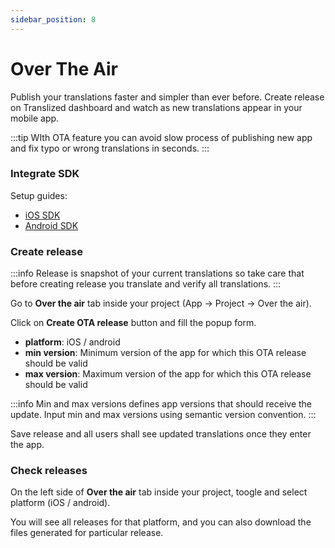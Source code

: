 ```yaml
---
sidebar_position: 8
---
```


# Over The Air

Publish your translations faster and simpler than ever before.
Create release on Translized dashboard and watch as new translations appear in your mobile app.

:::tip
WIth OTA feature you can avoid slow process of publishing new app and fix typo or wrong translations in seconds.
:::

### Integrate SDK

Setup guides:

- [iOS SDK](/docs/sdk/ios)
- [Android SDK](/docs/sdk/android)

### Create release

:::info
Release is snapshot of your current translations so take care that before creating release you translate and verify all translations.
:::

Go to **Over the air** tab inside your project (App -> Project -> Over the air).

Click on **Create OTA release** button and fill the popup form.

- **platform**: iOS / android
- **min version**: Minimum version of the app for which this OTA release should be valid
- **max version**: Maximum version of the app for which this OTA release should be valid

:::info
Min and max versions defines app versions that should receive the update. Input min and max versions using semantic version convention.
:::

Save release and all users shall see updated translations once they enter the app.

### Check releases

On the left side of **Over the air** tab inside your project, toogle and select platform (iOS / android).

You will see all releases for that platform, and you can also download the files generated for particular release.
